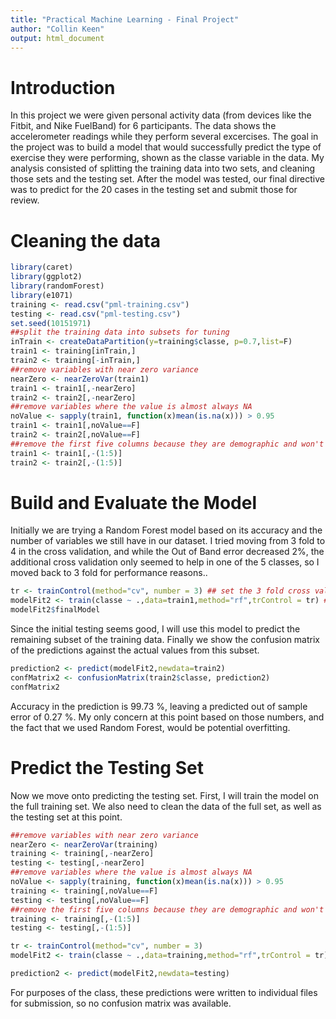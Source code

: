 ```yaml
---
title: "Practical Machine Learning - Final Project"
author: "Collin Keen"
output: html_document
---
```

Introduction
============

In this project we were given personal activity data (from devices like the Fitbit, and Nike FuelBand) for 6 participants.  The data shows the accelerometer readings while they perform several excercises.  The goal in the project was to build a model that would successfully predict the type of exercise they were performing, shown as the classe variable in the data.  My analysis consisted of splitting the training data into two sets,  and cleaning those sets and the testing set.  After the model was tested, our final directive was to predict for the 20 cases in the testing set and submit those for review.

Cleaning the data
==================
```r
library(caret)
library(ggplot2)
library(randomForest)
library(e1071)
training <- read.csv("pml-training.csv")
testing <- read.csv("pml-testing.csv")
set.seed(10151971)
##split the training data into subsets for tuning
inTrain <- createDataPartition(y=training$classe, p=0.7,list=F)
train1 <- training[inTrain,]
train2 <- training[-inTrain,]
##remove variables with near zero variance
nearZero <- nearZeroVar(train1)
train1 <- train1[,-nearZero]
train2 <- train2[,-nearZero]
##remove variables where the value is almost always NA
noValue <- sapply(train1, function(x)mean(is.na(x))) > 0.95
train1 <- train1[,noValue==F]
train2 <- train2[,noValue==F]
##remove the first five columns because they are demographic and won't help with the model
train1 <- train1[,-(1:5)]
train2 <- train2[,-(1:5)]
```

Build and Evaluate the Model
=============================
Initially we are trying a Random Forest model based on its accuracy and the number of variables we still have in our dataset.  I tried moving from 3 fold to 4 in the cross validation, and while the Out of Band error decreased 2%, the additional cross validation only seemed to help in one of the 5 classes, so I moved back to 3 fold for performance reasons..

```r
tr <- trainControl(method="cv", number = 3) ## set the 3 fold cross validation
modelFit2 <- train(classe ~ .,data=train1,method="rf",trControl = tr) ##train the model with the subset of training data
modelFit2$finalModel
```

Since the initial testing seems good, I will use this model to predict the remaining subset of the training data. Finally we show the confusion matrix of the predictions against the actual values from this subset.
```r
prediction2 <- predict(modelFit2,newdata=train2)
confMatrix2 <- confusionMatrix(train2$classe, prediction2)
confMatrix2
```
Accuracy in the prediction is 99.73 %, leaving a predicted out of sample error of 0.27 %. My only concern at this point based on those numbers, and the fact that we used Random Forest, would be potential overfitting.

Predict the Testing Set
========================
Now we move onto predicting the testing set.  First, I will train the model on the full training set.  We also need to clean the data of the full set, as well as the testing set at this point.
```r
##remove variables with near zero variance
nearZero <- nearZeroVar(training)
training <- training[,-nearZero]
testing <- testing[,-nearZero]
##remove variables where the value is almost always NA
noValue <- sapply(training, function(x)mean(is.na(x))) > 0.95
training <- training[,noValue==F]
testing <- testing[,noValue==F]
##remove the first five columns because they are demographic and won't help with the model
training <- training[,-(1:5)]
testing <- testing[,-(1:5)]

tr <- trainControl(method="cv", number = 3)
modelFit2 <- train(classe ~ .,data=training,method="rf",trControl = tr)

prediction2 <- predict(modelFit2,newdata=testing)

```
For purposes of the class, these predictions were written to individual files for submission, so no confusion matrix was available.
